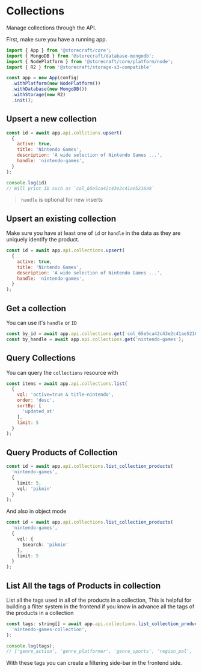 # Collections

Manage collections through the API.  

First, make sure you have a running app.

```js
import { App } from '@storecraft/core';
import { MongoDB } from '@storecraft/database-mongodb';
import { NodePlatform } from '@storecraft/core/platform/node';
import { R2 } from '@storecraft/storage-s3-compatible'

const app = new App(config)
  .withPlatform(new NodePlatform())
  .withDatabase(new MongoDB())
  .withStorage(new R2)
  .init();

```

## Upsert a new collection

```js
const id = await app.api.collctions.upsert(
  {
    active: true, 
    title: 'Nintendo Games',
    description: 'A wide selection of Nintendo Games ...',
    handle: 'nintendo-games',
  }
);

console.log(id)
// Will print ID such as `col_65e5ca42c43e2c41ae5216a9`
```

> `handle` is optional for new inserts

## Upsert an existing collection

Make sure you have at least one of `id` or `handle` in the data as they
are uniquely identify the product.

```js
const id = await app.api.collections.upsert(
  {
    active: true, 
    title: 'Nintendo Games',
    description: 'A wide selection of Nintendo Games ...',
    handle: 'nintendo-games',
  }
);

```

## Get a collection

You can use it's `handle` or `ID`

```js
const by_id = await app.api.collections.get('col_65e5ca42c43e2c41ae5216a9');
const by_handle = await app.api.collections.get('nintendo-games');
```

## Query Collections

You can query the `collections` resource with

```js
const items = await app.api.collections.list(
  {
    vql: 'active=true & title~nintendo',
    order: 'desc',
    sortBy: [
      'updated_at'
    ],
    limit: 5
  }
);

```

## Query Products of Collection

```ts
const id = await app.api.collections.list_collection_products(
  'nintendo-games', 
  {
    limit: 5,
    vql: 'pikmin'
  }
);

```

And also in object mode

```ts
const id = await app.api.collections.list_collection_products(
  'nintendo-games', 
  {
    vql: {
      $search: 'pikmin'
    },
    limit: 5
  }
);

```

## List All the tags of Products in collection

List all the tags used in all of the products in a collection, This is helpful for building 
a filter system in the frontend if you know in advance all the tags of the products in a collection

```js
const tags: string[] = await app.api.collections.list_collection_products_tags(
  'nintendo-games-collection', 
);

console.log(tags);
// ['genre_action', 'genre_platformer', 'genre_sports', 'region_pal', 'region_ntsc']

```

With these tags you can create a filtering side-bar in the frontend side.

